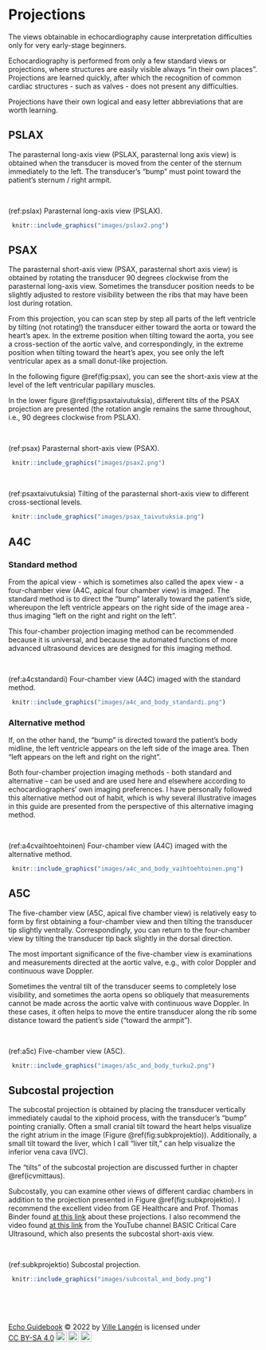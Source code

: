# Projections

The views obtainable in echocardiography cause interpretation difficulties only for very early-stage beginners.

Echocardiography is performed from only a few standard views or projections, where structures are easily visible always "in their own places". Projections are learned quickly, after which the recognition of common cardiac structures - such as valves - does not present any difficulties.

Projections have their own logical and easy letter abbreviations that are worth learning.

## PSLAX

The parasternal long-axis view (PSLAX, parasternal long axis view) is obtained when the transducer is moved from the center of the sternum immediately to the left. The transducer's "bump" must point toward the patient's sternum / right armpit.

<br />


(ref:pslax) Parasternal long-axis view (PSLAX).

```r
 knitr::include_graphics("images/pslax2.png")
```


## PSAX

The parasternal short-axis view (PSAX, parasternal short axis view) is obtained by rotating the transducer 90 degrees clockwise from the parasternal long-axis view. Sometimes the transducer position needs to be slightly adjusted to restore visibility between the ribs that may have been lost during rotation.

From this projection, you can scan step by step all parts of the left ventricle by tilting (not rotating!) the transducer either toward the aorta or toward the heart's apex. In the extreme position when tilting toward the aorta, you see a cross-section of the aortic valve, and correspondingly, in the extreme position when tilting toward the heart's apex, you see only the left ventricular apex as a small donut-like projection.

In the following figure \@ref(fig:psax), you can see the short-axis view at the level of the left ventricular papillary muscles.

In the lower figure \@ref(fig:psaxtaivutuksia), different tilts of the PSAX projection are presented (the rotation angle remains the same throughout, i.e., 90 degrees clockwise from PSLAX).


<br />


(ref:psax) Parasternal short-axis view (PSAX).

```r
 knitr::include_graphics("images/psax2.png")
```


<br />


(ref:psaxtaivutuksia) Tilting of the parasternal short-axis view to different cross-sectional levels.

```r
 knitr::include_graphics("images/psax_taivutuksia.png")
```


## A4C

### Standard method

From the apical view - which is sometimes also called the apex view - a four-chamber view (A4C, apical four chamber view) is imaged. The standard method is to direct the "bump" laterally toward the patient's side, whereupon the left ventricle appears on the right side of the image area - thus imaging "left on the right and right on the left".

This four-chamber projection imaging method can be recommended because it is universal, and because the automated functions of more advanced ultrasound devices are designed for this imaging method.

<br />


(ref:a4cstandardi) Four-chamber view (A4C) imaged with the standard method.

```r
 knitr::include_graphics("images/a4c_and_body_standardi.png")
```



### Alternative method

If, on the other hand, the "bump" is directed toward the patient's body midline, the left ventricle appears on the left side of the image area. Then "left appears on the left and right on the right".

Both four-chamber projection imaging methods - both standard and alternative - can be used and are used here and elsewhere according to echocardiographers' own imaging preferences. I have personally followed this alternative method out of habit, which is why several illustrative images in this guide are presented from the perspective of this alternative imaging method.

<br />


(ref:a4cvaihtoehtoinen) Four-chamber view (A4C) imaged with the alternative method.

```r
 knitr::include_graphics("images/a4c_and_body_vaihtoehtoinen.png")
```




## A5C

The five-chamber view (A5C, apical five chamber view) is relatively easy to form by first obtaining a four-chamber view and then tilting the transducer tip slightly ventrally. Correspondingly, you can return to the four-chamber view by tilting the transducer tip back slightly in the dorsal direction.

The most important significance of the five-chamber view is examinations and measurements directed at the aortic valve, e.g., with color Doppler and continuous wave Doppler.

Sometimes the ventral tilt of the transducer seems to completely lose visibility, and sometimes the aorta opens so obliquely that measurements cannot be made across the aortic valve with continuous wave Doppler. In these cases, it often helps to move the entire transducer along the rib some distance toward the patient's side ("toward the armpit").

<br />


(ref:a5c) Five-chamber view (A5C).

```r
 knitr::include_graphics("images/a5c_and_body_turku2.png")
```



## Subcostal projection

The subcostal projection is obtained by placing the transducer vertically immediately caudal to the xiphoid process, with the transducer's "bump" pointing cranially. Often a small cranial tilt toward the heart helps visualize the right atrium in the image (Figure \@ref(fig:subkprojektio)). Additionally, a small tilt toward the liver, which I call "liver tilt," can help visualize the inferior vena cava (IVC).

The "tilts" of the subcostal projection are discussed further in chapter \@ref(icvmittaus).

Subcostally, you can examine other views of different cardiac chambers in addition to the projection presented in Figure \@ref(fig:subkprojektio). I recommend the excellent video from GE Healthcare and Prof. Thomas Binder found [at this link](https://www.youtube.com/watch?v=3y15C3mYocA) about these projections. I also recommend the video found [at this link](https://www.youtube.com/watch?v=MXCvktFy72E) from the YouTube channel BASIC Critical Care Ultrasound, which also presents the subcostal short-axis view.


<br />


(ref:subkprojektio) Subcostal projection.

```r
 knitr::include_graphics("images/subcostal_and_body.png")
```




<br/>
<br/>
<br/>
<p xmlns:cc="http://creativecommons.org/ns#" xmlns:dct="http://purl.org/dc/terms/"><a property="dct:title" rel="cc:attributionURL" href="https://ukg-opas.netlify.app/">Echo Guidebook</a> © 2022 by <a rel="cc:attributionURL dct:creator" property="cc:attributionName" href="https://www.linkedin.com/in/ville-langen/">Ville Langén</a> is licensed under <a href="https://creativecommons.org/licenses/by-sa/4.0/?ref=chooser-v1" target="_blank" rel="license noopener noreferrer" style="display:inline-block;">CC BY-SA 4.0<img style="height:22px!important;margin-left:3px;vertical-align:text-bottom;" src="https://mirrors.creativecommons.org/presskit/icons/cc.svg?ref=chooser-v1" alt=""><img style="height:22px!important;margin-left:3px;vertical-align:text-bottom;" src="https://mirrors.creativecommons.org/presskit/icons/by.svg?ref=chooser-v1" alt=""><img style="height:22px!important;margin-left:3px;vertical-align:text-bottom;" src="https://mirrors.creativecommons.org/presskit/icons/sa.svg?ref=chooser-v1" alt=""></a></p>
